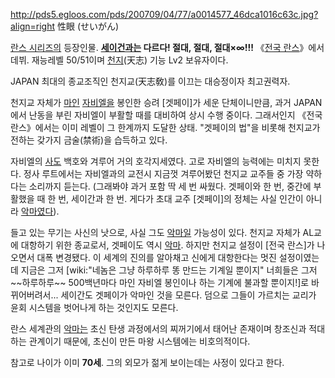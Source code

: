 http://pds5.egloos.com/pds/200709/04/77/a0014577_46dca1016c63c.jpg?align=right 性眼 (せいがん)

[[란스 시리즈]]의 등장인물. '''[[세이건]]과는 다르다! 절대, 절대, 절대×∞!!!''' 《[[전국 란스]]》에서 데뷔.
재능레벨 50/51이며 [[천지]](天志) 기능 Lv2 보유자이다.

JAPAN 최대의 종교조직인 천지교(天志敎)를 이끄는 대승정이자 최고권력자.

천지교 자체가 [[마인]] [[자비엘]]을 봉인한 승려 [겟페이]가 세운 단체이니만큼, 과거 JAPAN에서 난동을 부린 자비엘이 부활할 때를 대비하여 상시 수행 중이다. 그래서인지 《전국 란스》에서는 이미 레벨이 그 한계까지 도달한 상태. "겟페이의 법"을 비롯해 천지교가 전하는 갖가지 금술(禁術)을 습득하고 있다.

자비엘의 [[사도]] 백호와 겨루어 거의 호각지세였다. 고로 자비엘의 능력에는 미치지 못한다. 정사 루트에서는 자비엘과의 교전시 지금껏 겨루어봤던 천지교 교주들 중 가장 약하다는 소리까지 듣는다. (그래봐야 과거 포함 딱 세 번 싸웠다. 겟페이와 한 번, 중간에 부활했을 때 한 번, 세이간과 한 번. 게다가 초대 교주 [겟페이]의 정체는 사실 인간이 아니라 [[악마]]였다).

들고 있는 무기는 사신의 낫으로, 사실 그도 [[악마]]일 가능성이 있다. 천지교 자체가 AL교에 대항하기 위한 종교로서, 겟페이도 역시 [[악마]]. 하지만 천지교 설정이 [전국 란스]가 나오면서 대폭 변경됐다. 이 세계의 진의를 알아채고 신에게 대항한다는 멋진 설정이였는데 지금은 그저 [wiki:"네놈은 그냥 하루하루 똥 만드는 기계일 뿐이지" 너희들은 그저 ~~하루하루~~ 500백년마다 마인 자비엘 봉인이나 하는 기계에 불과할 뿐이지!]로 바뀌어버려서... 세이간도 겟페이가 악마인 것을 모른다. 덤으로 그들이 가르치는 교리가 윤회 시스템을 벗어나게 하는 것인지도 모른다.

란스 세계관의 [[악마]]는 초신 탄생 과정에서의 찌꺼기에서 태어난 존재이며 창조신과 적대하는 관계이기 때문에, 초신이 만든 마왕 시스템에는 비호의적이다.

참고로 나이가 이미 '''70세'''. 그의 외모가 젊게 보이는데는 사정이 있다고 한다.
